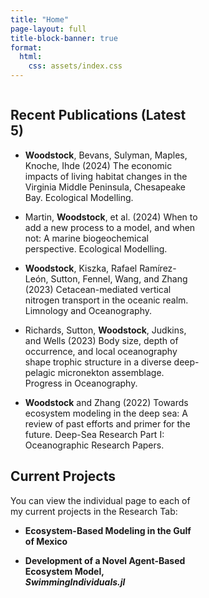 ---
title: "Home"
page-layout: full
title-block-banner: true
format:
  html:
    css: assets/index.css
---



::: {.main style="width:60%; float: left;"}

## <i class="fas fa-newspaper"></i> Recent Publications (Latest 5)

* <b>Woodstock</b>, Bevans, Sulyman, Maples, Knoche, Ihde (2024) The economic impacts of living habitat changes in the Virginia Middle Peninsula, Chesapeake Bay. Ecological Modelling.

* Martin, <b>Woodstock</b>, et al. (2024) When to add a new process to a model, and when not: A marine biogeochemical perspective. Ecological Modelling. [<i class="fa-solid fa-link"></i>](https://doi.org/10.1016/j.ecolmodel.2024.110870)

* <b>Woodstock</b>, Kiszka, Rafael Ramírez-León, Sutton, Fennel, Wang, and Zhang (2023) Cetacean-mediated vertical nitrogen transport in the oceanic realm. Limnology and Oceanography.  [<i class="fa-solid fa-link"></i>](https://doi.org/10.1002/lno.12433)

* Richards, Sutton, <b>Woodstock</b>, Judkins, and Wells (2023) Body size, depth of occurrence, and local oceanography shape trophic structure in a diverse deep-pelagic micronekton assemblage. Progress in Oceanography.  [<i class="fa-solid fa-link"></i>](https://doi.org/10.1016/j.pocean.2023.102998)

* <b>Woodstock</b> and Zhang (2022) Towards ecosystem modeling in the deep sea: A review of past efforts and primer for the future. Deep-Sea Research Part I: Oceanographic Research Papers.  [<i class="fa-solid fa-link"></i>](https://doi.org/10.1016/j.dsr.2022.103851)


## <i class="fas fa-wrench"></i> Current Projects

You can view the individual page to each of my current projects in the Research Tab:

* **Ecosystem-Based Modeling in the Gulf of Mexico**

* **Development of a Novel Agent-Based Ecosystem Model, <i>SwimmingIndividuals.jl</i>**


:::

